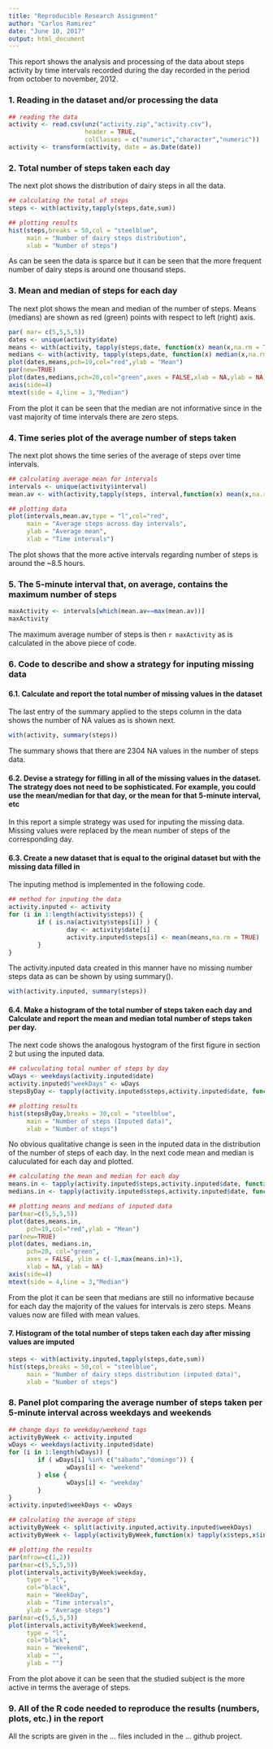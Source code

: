 ```yaml
---
title: "Reproducible Research Assignment"
author: "Carlos Ramirez"
date: "June 10, 2017"
output: html_document
---
```


This report shows the analysis and processing of the data about steps activity by time intervals recorded during the day recorded in the period from october to november, 2012.

### **1. Reading in the dataset and/or processing the data**

```r
## reading the data
activity <- read.csv(unz("activity.zip","activity.csv"),
                     header = TRUE,
                     colClasses = c("numeric","character","numeric"))
activity <- transform(activity, date = as.Date(date))
```

### **2. Total number of steps taken each day**

The next plot shows the distribution of dairy steps in all the data. 


```r
## calculating the total of steps
steps <- with(activity,tapply(steps,date,sum))

## plotting results
hist(steps,breaks = 50,col = "steelblue",
     main = "Number of dairy steps distribution",
     xlab = "Number of steps")
```

As can be seen the data is sparce but it can be seen that the more frequent number of dairy steps is around one thousand steps.

### **3. Mean and median of steps for each day**

The next plot shows the mean and median of the number of steps. Means (medians) are shown as red (green) points with respect to left (right) axis. 


```r
par( mar= c(5,5,5,5))
dates <- unique(activity$date)
means <- with(activity, tapply(steps,date, function(x) mean(x,na.rm = TRUE)))
medians <- with(activity, tapply(steps,date, function(x) median(x,na.rm = TRUE)))
plot(dates,means,pch=19,col="red",ylab = "Mean")
par(new=TRUE)
plot(dates,medians,pch=20,col="green",axes = FALSE,xlab = NA,ylab = NA)
axis(side=4)
mtext(side = 4,line = 3,"Median")
```

From the plot it can be seen that the median are not informative since in the vast majority of time intervals there are zero steps.

### **4. Time series plot of the average number of steps taken**

The next plot shows the time series of the average of steps over time intervals.

```r
## calculating average mean for intervals
intervals <- unique(activity$interval)
mean.av <- with(activity,tapply(steps, interval,function(x) mean(x,na.rm = TRUE)))

## plotting data
plot(intervals,mean.av,type = "l",col="red",
     main = "Average steps across day intervals",
     ylab = "Average mean",
     xlab = "Time intervals")
```

The plot shows that the more active intervals regarding number of steps is around the ~8.5 hours.

### **5. The 5-minute interval that, on average, contains the maximum number of steps**


```r
maxActivity <- intervals[which(mean.av==max(mean.av))]
maxActivity
```

The maximum average number of steps is then `r maxActivity` as is calculated in the above piece of code.

### **6. Code to describe and show a strategy for inputing missing data**


#### **6.1. Calculate and report the total number of missing values in the dataset**

The last entry of the summary applied to the steps column in the data shows the number of NA values as is shown next.

```r
with(activity, summary(steps))
```

The summary shows that there are 2304 NA values in the number of steps data.


#### **6.2. Devise a strategy for filling in all of the missing values in the dataset. The strategy does not need to be sophisticated. For example, you could use the mean/median for that day, or the mean for that 5-minute interval, etc**

In this report a simple strategy was used for inputing the missing data. Missing values were replaced by the mean number of steps of the corresponding day.

#### **6.3. Create a new dataset that is equal to the original dataset but with the missing data filled in**

The inputing method is implemented in the following code.

```r
## method for inputing the data
activity.inputed <- activity
for (i in 1:length(activity$steps)) {
        if ( is.na(activity$steps[i]) ) {
                day <- activity$date[i]
                activity.inputed$steps[i] <- mean(means,na.rm = TRUE)
        }
}
```

The activity.inputed data created in this manner have no missing number steps data as can be shown by using summary().

```r
with(activity.inputed, summary(steps))
```


#### **6.4. Make a histogram of the total number of steps taken each day and Calculate and report the mean and median total number of steps taken per day. **

The next code shows the analogous hystogram of the first figure in section 2 but using the inputed data.

```r
## caluculating total number of steps by day
wDays <- weekdays(activity.inputed$date)
activity.inputed$"weekDays" <- wDays
stepsByDay <- tapply(activity.inputed$steps,activity.inputed$date, function(x)                                                                    sum(x,na.rm = TRUE))

## plotting results
hist(stepsByDay,breaks = 30,col = "steelblue",
     main = "Number of steps (Inputed data)",
     xlab = "Number of steps")
```

No obvious qualitative change is seen in the inputed data in the distribution of the number of steps of each day. In the next code mean and median is caluculated for each day and plotted.

```r
## calculating the mean and median for each day
means.in <- tapply(activity.inputed$steps,activity.inputed$date, function(x)                                                                    mean(x,na.rm = TRUE))
medians.in <- tapply(activity.inputed$steps,activity.inputed$date, function(x)                                                                    median(x,na.rm = TRUE))

## plotting means and medians of inputed data
par(mar=c(5,5,5,5))
plot(dates,means.in,
     pch=19,col="red",ylab = "Mean")
par(new=TRUE)
plot(dates, medians.in,
     pch=20, col="green", 
     axes = FALSE, ylim = c(-1,max(means.in)+1), 
     xlab = NA, ylab = NA)
axis(side=4)
mtext(side = 4,line = 3,"Median")
```

From the plot it can be seen that medians are still no informative because for each day the majority of the values for intervals is zero steps. Means values now are filled with
mean values. 

#### **7. Histogram of the total number of steps taken each day after missing values are imputed**

```r
steps <- with(activity.inputed,tapply(steps,date,sum))
hist(steps,breaks = 50,col = "steelblue",
     main = "Number of dairy steps distribution (inputed data)",
     xlab = "Number of steps")
```

### **8. Panel plot comparing the average number of steps taken per 5-minute interval across weekdays and weekends**

```r
## change days to weekday/weekend tags
activityByWeek <- activity.inputed
wDays <- weekdays(activity.inputed$date)
for (i in 1:length(wDays)) {
        if ( wDays[i] %in% c("sábado","domingo")) {
                wDays[i] <- "weekend"
        } else {
                wDays[i] <- "weekday"
        }
}
activity.inputed$weekDays <- wDays

## calculating the average of steps
activityByWeek <- split(activity.inputed,activity.inputed$weekDays)
activityByWeek <- lapply(activityByWeek,function(x) tapply(x$steps,x$interval, mean))

## plotting the results
par(mfrow=c(1,2))
par(mar=c(5,5,5,5))
plot(intervals,activityByWeek$weekday,
     type = "l",
     col="black",
     main = "WeekDay",
     xlab = "Time intervals",
     ylab = "Average steps")
par(mar=c(5,5,5,5))
plot(intervals,activityByWeek$weekend,
     type = "l",
     col="black",
     main = "Weekend",
     xlab = "",
     ylab = "")

```

From the plot above it can be seen that the studied subject is the more active in terms
the average of steps.

### **9. All of the R code needed to reproduce the results (numbers, plots, etc.) in the report**

All the scripts are given in the ... files included in the ... github project.

